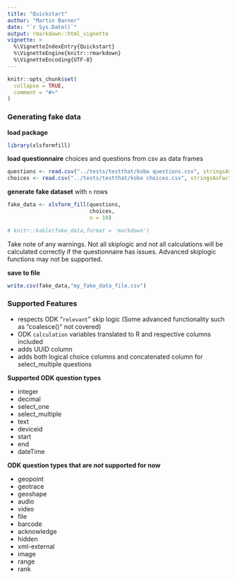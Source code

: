 ```yaml
---
title: "Quickstart"
author: "Martin Barner"
date: "`r Sys.Date()`"
output: rmarkdown::html_vignette
vignette: >
  %\VignetteIndexEntry{Quickstart}
  %\VignetteEngine{knitr::rmarkdown}
  %\VignetteEncoding{UTF-8}
---
```


```r
knitr::opts_chunk$set(
  collapse = TRUE,
  comment = "#>"
)
```

### Generating fake data

**load package**

```r
library(xlsformfill)
```

**load questionnaire** choices and questions from csv as data frames

```r
questions <- read.csv("../tests/testthat/kobo questions.csv", stringsAsFactors = F)
choices <- read.csv("../tests/testthat/kobo choices.csv", stringsAsFactors = F)
```

**generate fake dataset** with ` n ` rows

```r
fake_data <- xlsform_fill(questions,
                          choices,
                          n = 10)


```

```r
# knitr::kable(fake_data,format = 'markdown')

```

Take note of any warnings. Not all skiplogic and not all calculations will be calculated correctly if the questionnaire has issues. Advanced skiplogic functions may not be supported.

<!-- **Example Output** -->

<!-- ```{r,results='asis',echo=FALSE} -->
<!-- knitr::kable(fake_data) -->
<!-- ``` -->

**save to file**
```r
write.csv(fake_data,"my_fake_data_file.csv")
```


### Supported Features

- respects ODK "`relevant`" skip logic (Some advanced functionality such as "coalesce()" not covered)
- ODK `calculation` variables translated to R and respective columns included
- adds UUID column
- adds both logical choice columns and concatenated column for select_multiple questions

**Supported ODK question types**

- integer
- decimal
- select_one
- select_multiple
- text
- deviceid
- start
- end
- dateTime

**ODK question types that are _not_ supported for now**

- geopoint
- geotrace
- geoshape
- audio
- video
- file
- barcode
- acknowledge
- hidden
- xml-external
- image
- range
- rank

